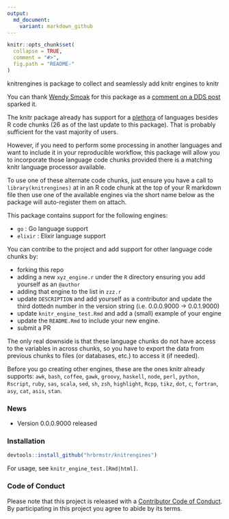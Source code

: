 ```yaml
---
output:
  md_document:
    variant: markdown_github
---
```


<!-- README.md is generated from README.Rmd. Please edit that file -->

```r
knitr::opts_chunk$set(
  collapse = TRUE,
  comment = "#>",
  fig.path = "README-"
)
```

knitrengines is package to collect and seamlessly add knitr engines to knitr

You can thank [Wendy Smoak](http://wsmoak.net/2015/09/01/executable-elixir-tufte-handout.html) for this package as a [comment on a DDS post](http://datadrivensecurity.info/blog/posts/2015/Jun/running-other-languages-in-r-markdown-files/) sparked it.

The knitr package already has support for a [plethora](https://www.rforge.net/doc/packages/knitr/knit_engines.html)
of languages besides R code chunks (26 as of the last update to this
package). That is probably sufficient for the vast majority of users.

However, if you need to perform some processing in another languages and want
to include it in your reproducible workflow, this package will allow you to
incorporate those language code chunks provided there is a matching knitr
language processor available.

To use one of these alternate code chunks, just ensure you have a call to
`library(knitrengines)` at in an R code chunk at the top of your R
markdown file then use one of the available engines via the short name below
as the package will auto-register them on attach.

This package contains support for the following engines:

- `go` : Go language support
- `elixir` : Elixir language support

You can contribe to the project and add support for other language
code chunks by:

- forking this repo
- adding a new `xyz_engine.r` under the `R` directory ensuring you add yourself 
as an `@author`
- adding that engine to the list in `zzz.r`
- update `DESCRIPTION` and add yourself as a contributor and update the third 
dottedn number in the version string (i.e. 0.0.0.9000 -> 0.0.1.9000)
- update `knitr_engine_test.Rmd` and add a (small) example of your engine
- update the `README.Rmd` to include your new engine.
- submit a PR

The only real downside is that these language chunks do not have
access to the variables in across chunks, so you have to export the data from
previous chunks to files (or databases, etc.) to access it (if needed).

Before you go creating other engines, these are the ones knitr already
supports: `awk`, `bash`, `coffee`, `gawk`, `groovy`, `haskell`, `node`, `perl`,
`python`, `Rscript`, `ruby`, `sas`, `scala`, `sed`, `sh`, `zsh`, `highlight`, 
`Rcpp`, `tikz`, `dot`, `c`, `fortran`, `asy`, `cat`, `asis`, `stan`.

### News

- Version 0.0.0.9000 released

### Installation

```r
devtools::install_github("hrbrmstr/knitrengines")
```

For usage, see `knitr_engine_test.[Rmd|html]`.

### Code of Conduct

Please note that this project is released with a [Contributor Code of Conduct](CONDUCT.md). 
By participating in this project you agree to abide by its terms.
